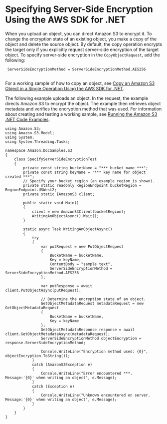 # Specifying Server\-Side Encryption Using the AWS SDK for \.NET<a name="SSEUsingDotNetSDK"></a>

When you upload an object, you can direct Amazon S3 to encrypt it\. To change the encryption state of an existing object, you make a copy of the object and delete the source object\. By default, the copy operation encrypts the target only if you explicitly request server\-side encryption of the target object\. To specify server\-side encryption in the `CopyObjectRequest`, add the following:

```
 ServerSideEncryptionMethod = ServerSideEncryptionMethod.AES256
```

## <a name="SSEUsingDotNetExample"></a>

For a working sample of how to copy an object, see [Copy an Amazon S3 Object in a Single Operation Using the AWS SDK for \.NET](CopyingObjectUsingNetSDK.md)\. 

The following example uploads an object\. In the request, the example directs Amazon S3 to encrypt the object\. The example then retrieves object metadata and verifies the encryption method that was used\. For information about creating and testing a working sample, see [Running the Amazon S3 \.NET Code Examples](UsingTheMPDotNetAPI.md#TestingDotNetApiSamples)\.

```
using Amazon.S3;
using Amazon.S3.Model;
using System;
using System.Threading.Tasks;

namespace Amazon.DocSamples.S3
{
    class SpecifyServerSideEncryptionTest
    {
        private const string bucketName = "*** bucket name ***";
        private const string keyName = "*** key name for object created ***";
        // Specify your bucket region (an example region is shown).
        private static readonly RegionEndpoint bucketRegion = RegionEndpoint.USWest2;
        private static IAmazonS3 client;

        public static void Main()
        {
            client = new AmazonS3Client(bucketRegion);
            WritingAnObjectAsync().Wait();
        }

        static async Task WritingAnObjectAsync()
        {
            try
            {
                var putRequest = new PutObjectRequest
                {
                    BucketName = bucketName,
                    Key = keyName,
                    ContentBody = "sample text",
                    ServerSideEncryptionMethod = ServerSideEncryptionMethod.AES256
                };

                var putResponse = await client.PutObjectAsync(putRequest);

                // Determine the encryption state of an object.
                GetObjectMetadataRequest metadataRequest = new GetObjectMetadataRequest
                {
                    BucketName = bucketName,
                    Key = keyName
                };
                GetObjectMetadataResponse response = await client.GetObjectMetadataAsync(metadataRequest);
                ServerSideEncryptionMethod objectEncryption = response.ServerSideEncryptionMethod;

                Console.WriteLine("Encryption method used: {0}", objectEncryption.ToString());
            }
            catch (AmazonS3Exception e)
            {
                Console.WriteLine("Error encountered ***. Message:'{0}' when writing an object", e.Message);
            }
            catch (Exception e)
            {
                Console.WriteLine("Unknown encountered on server. Message:'{0}' when writing an object", e.Message);
            }
        }
    }
}
```